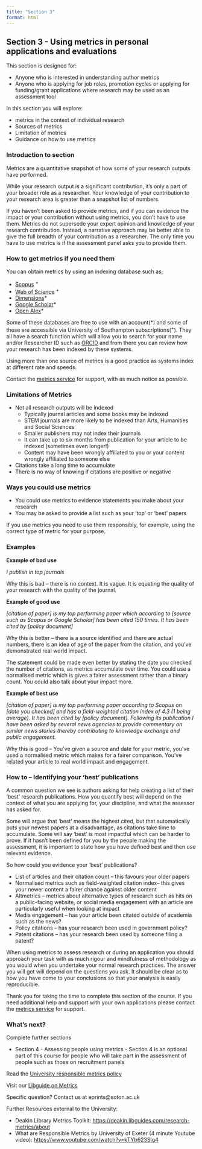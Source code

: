 ```yaml
---
title: "Section 3"
format: html
---
```


## **Section 3 -** Using metrics in personal applications and evaluations

This section is designed for: 

-   Anyone who is interested in understanding author metrics  
-   Anyone who is applying for job roles, promotion cycles or applying for funding/grant applications where research may be used as an assessment tool 

In this section you will explore: 

-   metrics in the context of individual research 
-   Sources of metrics 
-   Limitation of metrics 
-   Guidance on how to use metrics 

### Introduction to section

Metrics are a quantitative snapshot of how some of your research outputs have performed.  

While your research output is a significant contribution, it's only a part of your broader role as a researcher. Your knowledge of your contribution to your research area is greater than a snapshot list of numbers.  

If you haven’t been asked to provide metrics, and if you can evidence the impact or your contribution without using metrics, you don’t have to use them. Metrics do not supersede your expert opinion and knowledge of your research contribution. Instead, a narrative approach may be better able to give the full breadth of your contribution as a researcher. The only time you have to use metrics is if the assessment panel asks you to provide them. 

### **How to get metrics if you need them** 

You can obtain metrics by using an indexing database such as;

-   [Scopus](https://www.scopus.com/){target="_blank"} ^+^ 
-   [Web of Science](https://webofknowledge.com/WOS){target="_blank"} ^+^
-   [Dimensions](https://app.dimensions.ai/discover/publication){target="_blank"}\*
-   [Google Scholar](http://scholar.google.co.uk/citations?view_op=top_venues&hl=en){target="_blank"}\*
-   [Open Alex](https://openalex.org/){target="_blank"}\*

Some of these databases are free to use with an account(\*) and some of these are accessible via University of Southampton subscriptions(^+^). They all have a search function which will allow you to search for your name and/or Researcher ID such as [ORCID](https://support.orcid.org/hc/en-us){target="_blank"} and from there you can review how your research has been indexed by these systems. 

Using more than one source of metrics is a good practice as systems index at different rate and speeds. 

Contact the [metrics service](https://library.soton.ac.uk/bibliometrics/services){target="_blank"} for support, with as much notice as possible. 

### **Limitations of Metrics** 

-   Not all research outputs will be indexed
    -   Typically journal articles and some books may be indexed
    -   STEM journals are more likely to be indexed than Arts, Humanities and Social Sciences 
    -   Smaller publishers may not index their journals 
    -   It can take up to six months from publication for your article to be indexed (sometimes even longer!)
    -   Content may have been wrongly affiliated to you or your content wrongly affiliated to someone else
-   Citations take a long time to accumulate 
-   There is no way of knowing if citations are positive or negative 

### **Ways you could use metrics** 

-   You could use metrics to evidence statements you make about your research
-   You may be asked to provide a list such as your 'top' or 'best' papers

If you use metrics you need to use them responsibly, for example, using the correct type of metric for your purpose. 

### **Examples** 

**Example of bad use** 

*I publish in top journals* 

Why this is bad – there is no context. It is vague. It is equating the quality of your research with the quality of the journal. 

**Example of good use** 

*\[citation of paper\] is my top performing paper which according to \[source such as Scopus or Google Scholar\] has been cited 150 times. It has been cited by \[policy document\]*  

Why this is better – there is a source identified and there are actual numbers, there is an idea of age of the paper from the citation, and you’ve demonstrated real world impact.  

The statement could be made even better by stating the date you checked the number of citations, as metrics accumulate over time. You could use a normalised metric which is gives a fairer assessment rather than a binary count. You could also talk about your impact more. 

**Example of best use**  

*\[citation of paper\] is my top performing paper according to Scopus on \[date you checked\] and has a field-weighted citation index of 4.3 (1 being average). It has been cited by \[policy document\]. Following its publication I have been asked by several news agencies to provide commentary on similar news stories thereby contributing to knowledge exchange and public engagement.*  

Why this is good – You’ve given a source and date for your metric, you’ve used a normalised metric which makes for a fairer comparison. You’ve related your article to real world impact and engagement. 

### **How to – Identifying your 'best' publications** 

A common question we see is authors asking for help creating a list of their 'best' research publications. How you quantify best will depend on the context of what you are applying for, your discipline, and what the assessor has asked for.

Some will argue that 'best' means the highest cited, but that automatically puts your newest papers at a disadvantage, as citations take time to accumulate. Some will say 'best' is most impactful which can be harder to prove. If it hasn't been defined for you by the people making the assessment, it is important to state how you have defined best and then use relevant evidence.

So how could you evidence your 'best' publications? 

-   List of articles and their citation count – this favours your older papers 
-   Normalised metrics such as field-weighted citation index– this gives your newer content a fairer chance against older content 
-   Altmetrics – metrics about alternative types of research such as hits on a public-facing website, or social media engagement with an article are particularly useful when looking at impact
-   Media engagement – has your article been citated outside of academia such as the news? 
-   Policy citations – has your research been used in government policy? 
-   Patent citations – has your research been used by someone filing a patent? 

When using metrics to assess research or during an application you should approach your task with as much rigour and mindfulness of methodology as you would when you undertake your normal research practices. The answer you will get will depend on the questions you ask. It should be clear as to how you have come to your conclusions so that your analysis is easily reproducible.

Thank you for taking the time to complete this section of the course. If you need additional help and support with your own applications please contact the [metrics service](https://library.soton.ac.uk/bibliometrics/services){target="_blank"} for support.

### **What’s next?**

Complete further sections

-   Section 4 - Assessing people using metrics - Section 4 is an optional part of this course for people who will take part in the assessment of people such as those on recruitment panels

Read the [University responsible metrics policy](https://www.southampton.ac.uk/about/governance/regulations-policies/policies/responsible-research-metrics){target="_blank"}

Visit our [Libguide on Metrics](https://library.soton.ac.uk/bibliometrics){target="_blank"}

Specific question? Contact us at eprints\@soton.ac.uk

Further Resources external to the University:

-   Deakin Library Metrics Toolkit: [https://deakin.libguides.com/research-metrics/about](https://deakin.libguides.com/research-metrics/about){target="_blank"}
-   What are Responsible Metrics by University of Exeter (4 minute Youtube video): [https://www.youtube.com/watch?v=kTYb623Slg4](https://www.youtube.com/watch?v=kTYb623Slg4){target="_blank"}
